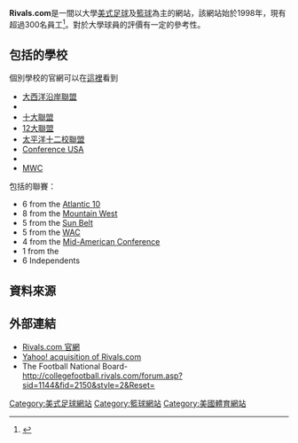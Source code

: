 {{expand|time=2015-04-11T11:34:09+00:00}}
{{Infobox Website
|name           = Rivals.com
|url            = [http://www.rivals.com/ rivals.com]
|commercial     = 是
|type           = 體育新聞 
|language       = 美語
|registration   = 不一定（取決於個別用途）
|owner          = [[Yahoo!|Yahoo!]]
|alexa          = {{IncreaseNegative}} 1,956 ({{as of|2014|4|1|alt=April 2014}})<ref name="alexa">{{cite web |url= http://www.alexa.com/siteinfo/Rivals.com |title= Rivals.com Site Info |publisher= [[Alexa_Internet|Alexa Internet]] |accessdate= 2014-04-01 |archive-date= 2015-04-13 |archive-url= https://web.archive.org/web/20150413190746/http://www.alexa.com/siteinfo/rivals.com |dead-url= no }}</ref><!--Updated monthly by OKBot.-->
|current_status = 線上
}}
'''Rivals.com'''是一間以大學[[美式足球|美式足球]]及[[籃球|籃球]]為主的網站，該網站始於1998年，現有超過300名員工<ref>{{Cite web |url=http://collegefootball.rivals.com/content.asp?CID=36178 |title=Rivals.com About Us |accessdate=2015-04-11 |archive-date=2012-05-09 |archive-url=https://web.archive.org/web/20120509055738/http://collegefootball.rivals.com/content.asp?CID=36178 |dead-url=no }}</ref>。對於大學球員的評價有一定的參考性。

==包括的學校==
個別學校的官網可以在[http://www.rivals.com/sitelanding.asp 這裡]{{Wayback|url=http://www.rivals.com/sitelanding.asp |date=20150315041246 }}看到

* [[大西洋沿岸聯盟|大西洋沿岸聯盟]]
* {{link-en|大東聯盟|Big East Conference (1979–2013)}}
* [[十大聯盟|十大聯盟]]
* [[12大聯盟|12大聯盟]]
* [[太平洋十二校聯盟|太平洋十二校聯盟]]
* [[Conference_USA|Conference USA]]
* {{link-en|東南聯盟|Southeastern Conference}}
* [[Mountain_West|MWC]]

包括的聯賽：
* 6 from the [[Atlantic_10|Atlantic 10]]
* 8 from the [[Mountain_West|Mountain West]]
* 5 from the [[Sun_Belt_Conference|Sun Belt]]
* 5 from the [[Western_Athletic_Conference|WAC]]
* 4 from the [[Mid-American_Conference|Mid-American Conference]]
* 1 from the {{link-en|密蘇里山谷聯盟|Missouri Valley Conference}}
* 6 Independents

==資料來源==
{{reflist}}

==外部連結==
*[http://www.rivals.com/ Rivals.com 官網]{{Wayback|url=http://www.rivals.com/ |date=20131119013405 }}
*[https://web.archive.org/web/20071222005349/http://yodel.yahoo.com/2007/06/20/listen-up-college-sports-fans/ Yahoo! acquisition of Rivals.com]
*The Football National Board- http://collegefootball.rivals.com/forum.asp?sid=1144&fid=2150&style=2&Reset={{Wayback|url=http://collegefootball.rivals.com/forum.asp?sid=1144&fid=2150&style=2&Reset= |date=20111114193310 }}

[[Category:美式足球網站|Category:美式足球網站]]
[[Category:籃球網站|Category:籃球網站]]
[[Category:美國體育網站|Category:美國體育網站]]